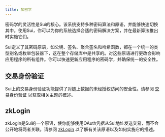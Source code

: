 ```yaml
---
title: 加密学
---
```


密码学的灵活性是Sui的核心。该系统支持多种密码算法和原语，并能够快速切换其中。使用Sui，你可以为你的系统选择合适的密码解决方案，并在最新算法推出时实施它们。

Sui定义了其密码原语，如公钥、签名、聚合签名和哈希函数，都在一个统一的类型别名或枚举包装器下，这在整个存储库中是共享的。对这些原语进行更改会影响应用程序的所有组件。你可以快速更新应用程序的密码学，并确保统一的安全性。

## 交易身份验证

Sui上的交易身份验证功能提供了对链上数据的未经授权访问的安全性。请参阅 [交易身份验证](./cryptography/transaction-auth.mdx) 以获取相关主题的概述。

## zkLogin

zkLogin是Sui的一个原语，使你能够使用OAuth凭据从Sui地址发送交易，而不会公开地将两者关联。请参阅 [zkLogin](./cryptography/zklogin.mdx) 以了解有关该原语以及如何实施它的描述。
